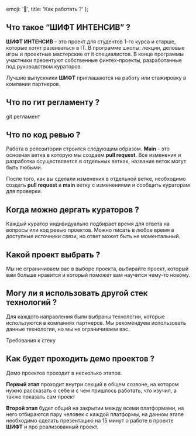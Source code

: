 
  emoji: '🍳',
  title: 'Как работать ?'
};

## Что такое “ШИФТ ИНТЕНСИВ” ?

**ШИФТ ИНТЕНСИВ** – это проект для студентов 1-го курса и старше, которые хотят развиваться в IT. В программе школы: лекции, деловые игры и проектные мастерские от it специалистов. В конце программы участники презентуют собственные финтех-проекты, разработанные под руководством кураторов.

Лучшие выпускники **ШИФТ** приглашаются на работу или стажировку в компании партнеров.

## Что по гит регламенту ?

<Link href='/platform/frontend/web/how-to-work/git'>git регламент</Link>

## Что по код ревью ?

Работа в репозитории строится следующим образом. **Main** - это основная ветка в которую мы создаем **pull request**. Все изменения и разработка осуществляется в отдельных ветках, название веток могут быть любыми.

После того, как вы сделали изменения в отдельной ветке, необходимо создать **pull request** в **main** ветку с изменениями и сообщить кураторам для проверки.

## Когда можно дергать кураторов ?

Каждый куратор индивидуально подбирает время для ответа на вопросы или код ревью проектов. Можно писать в любое время в доступные источники связи, но ответ может быть не моментальный.

## Какой проект выбрать ?

Мы не ограничиваем вас в выборе проекта, выбирайте проект, который вам больше нравится и который поможет вам научится чему-то новому.

## Могу ли я использовать другой стек технологий ?

Для каждого направления были выбраны технологии, которые используются в компаниях партнеров. Мы рекомендуем использовать данные технологии, но мы не ограничиваем вас.

<Link href='/platform/frontend/web/how-to-work/stack-requirements'>Требования к стеку</Link>

## Как будет проходить демо проектов ?

Демо проектов проходит в несколько этапов.

**Первый этап** проходит внутри секций в общем созвоне, на котором нужно рассказать о себе и с чем пришлось работать, что изучил, а также показать сам проект

**Второй этап** будет общий на закрытии между всеми платформами, на него отбираются пару человек с каждой платформы, на данном этапе необходимо сделать презентацию на 15 минут о работе в проекте **ШИФТ** и про реализованный проект.
